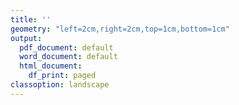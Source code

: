 ```yaml
---
title: ''
geometry: "left=2cm,right=2cm,top=1cm,bottom=1cm"
output:
  pdf_document: default
  word_document: default
  html_document:
    df_print: paged
classoption: landscape
---
```

\pagenumbering{gobble}
\begin{center}
\includegraphics[height=4cm]{temp/rpic.png}
\hfill
\includegraphics[height=4cm]{temp/lpic.png} \\
\bigskip
{\Huge\bf Certificado de asistencia } \\
\bigskip
{\Huge <<Asistente>> } \\
\bigskip
\bigskip
{\Large ha asistido a:}
{\Large\bf <<ACTO>> - <<GRUPO>>} \\
{\Large impartido por: <<NOMBRE PONENTE>> con fecha de <<Fecha>>} \\
{\Large y una duración de <<HORAS>> hora(s).} \\
\bigskip
\bigskip
\bigskip
\bigskip
\bigskip
{\Large Firmado por:}\\
\bigskip
\includegraphics[height=2cm]{temp/spic.png}\\
{\Large <<FIRMANTE>>}\\
{\Large <<PUESTO>>}\\

\end{center}
